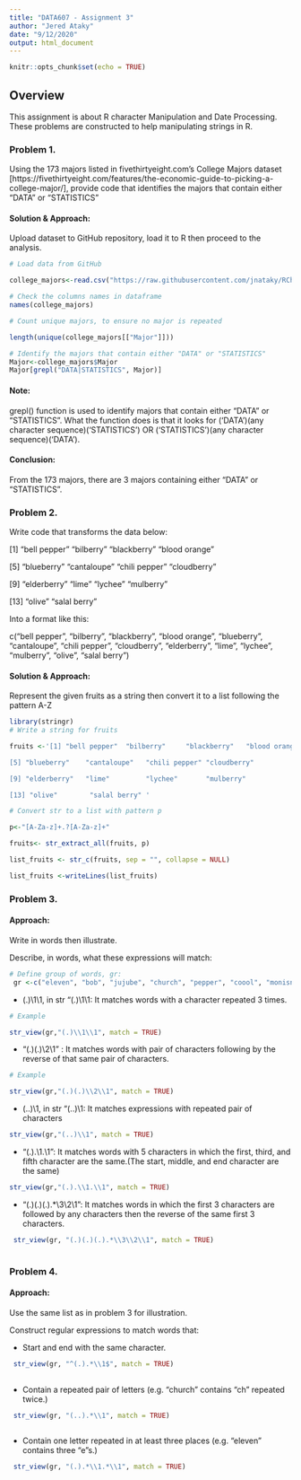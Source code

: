---
title: "DATA607 - Assignment 3"
author: "Jered Ataky"
date: "9/12/2020"
output: html_document
---

```{r setup, include=FALSE}
knitr::opts_chunk$set(echo = TRUE)
```

## Overview

This assignment is about R character Manipulation and Date Processing.
These problems are constructed to help manipulating strings in R.

### Problem 1.

Using the 173 majors listed in fivethirtyeight.com’s College Majors dataset [https://fivethirtyeight.com/features/the-economic-guide-to-picking-a-college-major/], provide code that identifies the majors that contain either "DATA" or "STATISTICS"

#### Solution & Approach:
Upload dataset to GitHub repository, load it to R then proceed to the analysis. 

```{r}
# Load data from GitHub

college_majors<-read.csv("https://raw.githubusercontent.com/jnataky/RCharacter_manipulation/master/College_majors.csv")

# Check the columns names in dataframe
names(college_majors)
```

```{r}
# Count unique majors, to ensure no major is repeated

length(unique(college_majors[["Major"]]))
```


```{r}
# Identify the majors that contain either "DATA" or "STATISTICS" 
Major<-college_majors$Major
Major[grepl("DATA|STATISTICS", Major)]

```
#### Note: 

grepl() function is used to identify majors that contain either "DATA" or "STATISTICS".
What the function does is that it looks for ('DATA')(any character sequence)('STATISTICS') OR ('STATISTICS')(any character sequence)('DATA').

#### Conclusion: 

From the 173 majors, there are 3 majors containing either "DATA" or "STATISTICS".


### Problem 2.

Write code that transforms the data below:

[1] "bell pepper"  "bilberry"     "blackberry"   "blood orange"

[5] "blueberry"    "cantaloupe"   "chili pepper" "cloudberry"  

[9] "elderberry"   "lime"         "lychee"       "mulberry"    

[13] "olive"        "salal berry"

Into a format like this:

c("bell pepper", "bilberry", "blackberry", "blood orange", "blueberry", "cantaloupe", "chili pepper", "cloudberry", "elderberry", "lime", "lychee", "mulberry", "olive", "salal berry")


#### Solution & Approach:

Represent the given fruits as a string then convert it to a list following the pattern A-Z

```{r}
library(stringr)
# Write a string for fruits

fruits <-'[1] "bell pepper"  "bilberry"     "blackberry"   "blood orange"

[5] "blueberry"    "cantaloupe"   "chili pepper" "cloudberry"  

[9] "elderberry"   "lime"         "lychee"       "mulberry"    

[13] "olive"        "salal berry" '

# Convert str to a list with pattern p

p<-"[A-Za-z]+.?[A-Za-z]+"

fruits<- str_extract_all(fruits, p)

list_fruits <- str_c(fruits, sep = "", collapse = NULL)

list_fruits <-writeLines(list_fruits)

```


### Problem 3.

 
#### Approach:
Write in words then illustrate.

Describe, in words, what these expressions will match:


```{r}
# Define group of words, gr:
 gr <-c("eleven", "bob", "jujube", "church", "pepper", "coool", "monisnotnom")

```
 

* (.)\1\1, in str "(.)\\1\\1: It matches words with a character repeated 3 times.

```{r}
# Example

str_view(gr,"(.)\\1\\1", match = TRUE)

```


* "(.)(.)\\2\\1" : It matches words with pair of characters following by the reverse of that same pair of characters.
```{r}
# Example

str_view(gr,"(.)(.)\\2\\1", match = TRUE)
```


* (..)\1, in str "(..)\\1: It matches expressions with repeated pair of characters
```{r}
str_view(gr,"(..)\\1", match = TRUE)

```


* "(.).\\1.\\1": It matches words with 5 characters in which the first, third, and fifth character are the same.(The start, middle, and end character are the same)
```{r}
str_view(gr,"(.).\\1.\\1", match = TRUE)

```

* "(.)(.)(.).*\\3\\2\\1": It matches words in which the first 3 characters are followed by any characters then the reverse of the same first 3 characters.

```{r}

 
 str_view(gr, "(.)(.)(.).*\\3\\2\\1", match = TRUE)
 
```

### Problem 4.

 
#### Approach:
Use the same list as in problem 3 for illustration.


Construct regular expressions to match words that:

* Start and end with the same character.

```{r}

 
 str_view(gr, "^(.).*\\1$", match = TRUE)
 
```


* Contain a repeated pair of letters (e.g. "church" contains "ch" repeated twice.)

```{r}

 
 str_view(gr, "(..).*\\1", match = TRUE)
 
```

* Contain one letter repeated in at least three places (e.g. "eleven" contains three "e"s.)

```{r}

 
 str_view(gr, "(.).*\\1.*\\1", match = TRUE)
 
```